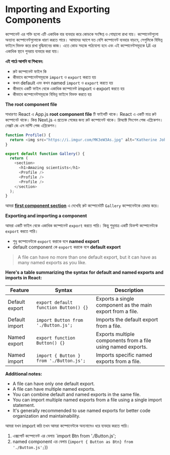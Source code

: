 
# Importing and Exporting Components

কম্পোনেন্ট এর শক্তি হলো এটি একাধিক বার ব্যবহার করে কোডকে সংক্ষিপ্ত ও গোছালো রাখা যায়। কম্পোনেন্টগুলো অন্যান্য কম্পোনেন্টগুলোকে ধারণ করতে পারে। আমাদের অ্যাপে যত বেশি কম্পোনেন্ট ব্যবহার বাড়বে, সেগুলিকে বিভিন্ন ফাইলে বিভক্ত করে রাখা বুদ্ধিমানের কাজ। এতে কোড সহজে পাঠযোগ্য হবে এবং এই কম্পোনেন্টসমূহকে UI এর একাধিক স্থানে পুনরায় ব্যবহার করা যায়।

**এই পাঠে আপনি যা শিখবেন:**

- রুট কম্পোনেন্ট ফাইল কি
- কীভাবে কম্পোনেন্টসমূহকে `import` ও `export` করতে হয়
- কখন default এবং কখন named `import` ও `export` করতে হয়
- কীভাবে একটি ফাইল থেকে একাধিক কম্পোনেন্ট import ও export করতে হয়
- কীভাবে কম্পোনেন্টসমূহকে বিভিন্ন ফাইলে বিভক্ত করতে হয়

**The root component file**

সাধারণত React এ App.js **root component file** টি ফাইলটি থাকে। React এ একটি মাত্র রুট কম্পোনেট থাকে। কিন্ত Next.js এ প্রত্যেক পেজের জন্য রুট কম্পোনেন্ট থাকে। রিঅ্যাক্ট সিংগেল পেজ এপ্লিকেশন। নেক্সট জে এস মাল্টি পেজ এপ্লিকেশন।

```javascript
function Profile() {
  return <img src="https://i.imgur.com/MK3eW3As.jpg" alt="Katherine Johnson" />;
}

export default function Gallery() {
  return (
    <section>
      <h1>Amazing scientists</h1>
      <Profile />
      <Profile />
      <Profile />
    </section>
  );
}
```

আমরা **[first component section](https://prothomalo.com)** এ দেখেছি রুট কম্পোনেটটি `Gallery` কম্পোনেন্টকে রেন্ডার করে।

**Exporting and importing a component**

আমরা একটি ফাইল থেকে একাধিক কম্পোনেন্ট `export` করতে পারি। কিন্তু শুধুমাত্র একটি ডিফল্ট কম্পোনেন্টকে `export` করতে পারি।

- শুধু কম্পোনেন্টকে `export` করাকে বলে **named export**
- default component কে `export` করাকে বলে **default export**

> A file can have no more than one default export, but it can have as many named exports as you like.

**Here's a table summarizing the syntax for default and named exports and imports in React:**

| Feature        | Syntax                                  | Description                                                  |
| -------------- | --------------------------------------- | ------------------------------------------------------------ |
| Default export | `export default function Button() {}`   | Exports a single component as the main export from a file.   |
| Default import | `import Button from './Button.js';`     | Imports the default export from a file.                      |
| Named export   | `export function Button() {}`           | Exports multiple components from a file using named exports. |
| Named import   | `import { Button } from './Button.js';` | Imports specific named exports from a file.                  |

**Additional notes:**

- A file can have only one default export.
- A file can have multiple named exports.
- You can combine default and named exports in the same file.
- You can import multiple named exports from a file using a single import statement.
- It's generally recommended to use named exports for better code organization and maintainability.

আমরা যখন import করি তখন আমরা কম্পোনেন্টকে অন্যনামেও ধরে ব্যবহার করতে পারি।

1. এক্সপোর্ট কম্পোনেন্ট এর বেলায় `import Btn from './Button.js';
2. named component এর বেলায় (`import { Button as Btn} from './Button.js';`))

<GiscusComments
  repo="codedbyMojnu/react-bangla-tutorial"
  repoId="R_kgDOLDE87Q"
  category="General"
  categoryId="DIC_kwDOLDE87c4CtCIY"
  mapping="pathname"
  inputPosition="top"
  theme="preferred_color_scheme"
  lang="en"
/>
